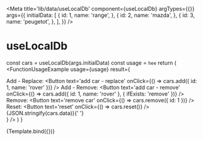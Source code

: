 

<Meta
  title='lib/data/useLocalDb'
  component={useLocalDb}
  argTypes={{}}
  args={{
    initialData: [
      {
        id: 1,
        name: 'range',
      },
      {
        id: 2,
        name: 'mazda',
      },
      {
        id: 3,
        name: 'peugetot',
      },
    ],
  }}
/>

# useLocalDb

  const cars = useLocalDb(args.initialData)
  const usage = `hee`
  return (
    <FunctionUsageExample
      usage={usage}
      result={
        <div>
          Add - Replace:
          <Button
            text='add car - replace'
            onClick={() => cars.add({ id: 1, name: 'rover' })}
          />
          Add - Remove:
          <Button
            text='add car - remove'
            onClick={() => cars.add({ id: 1, name: 'rover' }, { ifExists: 'remove' })}
          />
          Remove:
          <Button text='remove car' onClick={() => cars.remove({ id: 1 })} />
          Reset:
          <Button text='reset' onClick={() => cars.reset()} />
          {JSON.stringify(cars.data)}{' '}
        </div>
      }
    />
  )
}

<Canvas>
  <Story name='example' argTypes={{}} args={{}}>
    {Template.bind({})}
  </Story>
</Canvas>
